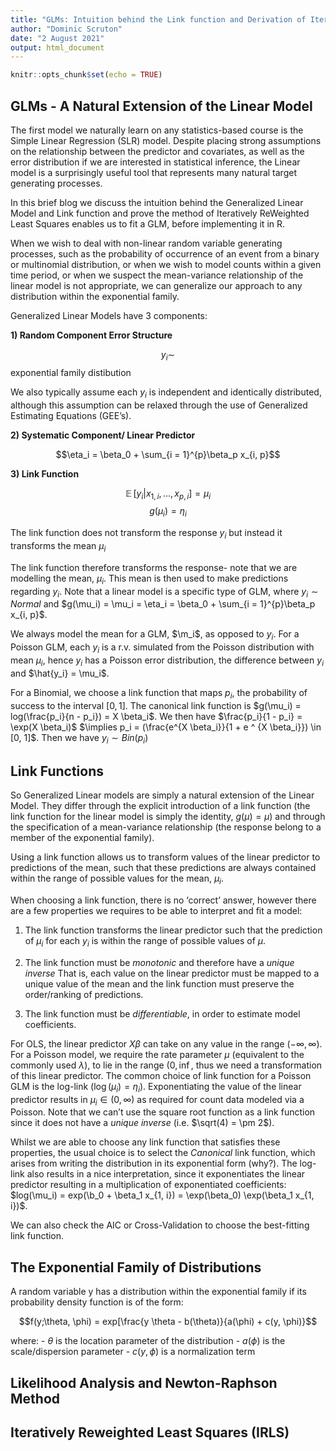 ```yaml
---
title: "GLMs: Intuition behind the Link function and Derivation of Iteratively Reweighted Least Squares"
author: "Dominic Scruton"
date: "2 August 2021"
output: html_document
---
```


```r
knitr::opts_chunk$set(echo = TRUE)
```

## GLMs - A Natural Extension of the Linear Model

The first model we naturally learn on any statistics-based course is the Simple Linear Regression (SLR) model. Despite placing strong assumptions on the relationship between the predictor and covariates, as well as the error distribution if we are interested in statistical inference, the Linear model is a surprisingly useful tool that represents many natural target generating processes.

In this brief blog we discuss the intuition behind the Generalized Linear Model and Link function and prove the method of Iteratively ReWeighted Least Squares enables us to fit a GLM, before implementing it in R. 

When we wish to deal with non-linear random variable generating processes, such as the probability of occurrence of an event from a binary or multinomial distribution, or when we wish to model counts within a given time period, or when we suspect the mean-variance relationship of the linear model is not appropriate, we can generalize our approach to any distribution within the exponential family.

Generalized Linear Models have 3 components:

__1) Random Component Error Structure__

$$y_i \sim$$ exponential family distibution

We also typically assume each $y_i$ is independent and identically distributed, although this assumption can be relaxed through the use of Generalized Estimating Equations (GEE's). 

__2) Systematic Component/ Linear Predictor__

$$\eta_i = \beta_0 + \sum_{i = 1}^{p}\beta_p x_{i, p}$$

__3) Link Function__

$$\mathop{\mathbb{E}}[y_i | x_{1, i}, ..., x_{p, i}] = \mu_i$$
$$g(\mu_i) = \eta_i$$

The link function does not transform the response $y_i$ but instead it transforms the mean $\mu_i$

The link function therefore transforms the response- note that we are modelling the mean, $\mu_i$. This mean is then used to make predictions regarding $y_i$. Note that a linear model is a specific type of GLM, where $y_i \sim Normal$ and $g(\mu_i) = \mu_i = \eta_i = \beta_0 + \sum_{i = 1}^{p}\beta_p x_{i, p}$. 

We always model the mean for a GLM, $\m_i$, as opposed to $y_i$. For a Poisson GLM, each $y_i$ is a r.v. simulated from the Poisson distribution with mean $\mu_i$, hence $y_i$ has a Poisson error distribution, the difference between $y_i$ and $\hat{y_i} = \mu_i$.

For a Binomial, we choose a link function that maps $p_i$, the probability of success to the interval $[0, 1]$. The canonical link function is $g(\mu_i) = log(\frac{p_i}{n - p_i}) = X \beta_i$. We then have $\frac{p_i}{1 - p_i} = \exp(X \beta_i)$ $\implies p_i = (\frac{e^{X \beta_i}}{1 + e ^ {X \beta_i}}) \in [0, 1]$. Then we have $y_i \sim Bin(p_i)$

## Link Functions

So Generalized Linear models are simply a natural extension of the Linear Model. They differ through the explicit introduction of a link function (the link function for the linear model is simply the identity, $g(\mu) = \mu$) and through the specification of a mean-variance relationship (the response belong to a member of the exponential family). 

Using a link function allows us to transform values of the linear predictor to predictions of the mean, such that these predictions are always contained within the range of possible values for the mean, $\mu_i$. 

When choosing a link function, there is no 'correct' answer, however there are a few properties we requires to be able to interpret and fit a model:

1) The link function transforms the linear predictor such that the prediction of $\mu_i$ for each $y_i$ is within the range of possible values of $\mu$.

2) The link function must be _monotonic_ and therefore have a _unique inverse_ That is, each value on the linear predictor must be mapped to a unique value of the mean and the link function must preserve the order/ranking of predictions. 

3) The link function must be _differentiable_, in order to estimate model coefficients. 

For OLS, the linear predictor $X\beta$ can take on any value in the range $(-\infty, \infty)$. For a Poisson model, we require the rate parameter $\mu$ (equivalent to the commonly used $\lambda$), to lie in the range $(0, \inf$, thus we need a transformation of this linear predictor. The common choice of link function for a Poisson GLM is the log-link ($\log(\mu_i) = \eta_i$). Exponentiating the value of the linear predictor results in $\mu_i \in (0, \infty)$ as required for count data modeled via a Poisson. Note that we can't use the square root function as a link function since it does not have a _unique inverse_ (i.e. $\sqrt(4) = \pm 2$).  

Whilst we are able to choose any link function that satisfies these properties, the usual choice is to select the _Canonical_ link function, which arises from writing the distribution in its exponential form (why?). The log-link also results in a nice interpretation, since it exponentiates the linear predictor resulting in a multiplication of exponentiated coefficients: $log(\mu_i) = exp(\b_0 + \beta_1 x_{1, i}) = \exp(\beta_0) \exp(\beta_1 x_{1, i})$. 

We can also check the AIC or Cross-Validation to choose the best-fitting link function. 

## The Exponential Family of Distributions
 
A random variable y has a distribution within the exponential family if its probability density function is of the form:

$$f(y;\theta, \phi) = exp[\frac{y \theta - b(\theta)}{a(\phi) + c(y, \phi)}$$

where:
- $\theta$ is the location parameter of the distribution
- $a(\phi)$ is the scale/dispersion parameter
- $c(y, \phi)$ is a normalization term

## Likelihood Analysis and Newton-Raphson Method



## Iteratively Reweighted Least Squares (IRLS)


